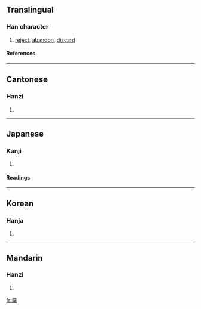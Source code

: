 {{see|弃}}

==Translingual==
===Han character===
{{Han char|rn=75|rad=木|as=08|sn=12|four=0090<sub>4</sub>|canj=卜戈廿木 (YITD)}}
# [[reject]], [[abandon]], [[discard]]
====References====
{{Han ref|kx=0531.150|dkj=14913|dj=0920.030|hdz=21237.070|uh=68C4|ud=26820|bh=B1F3|bd=45555}}

----
==Cantonese==
===Hanzi===
{{yue-hanzi|jyut=|y=hei3}}
# {{defn|Cantonese}}

----
==Japanese==
===Kanji===
{{ja-kanji|grade=c|rs=木08}}
# {{defn|Japanese}} 
====Readings====
{{ja-readings|on=[[き]] (ki)|kun=[[すてる]] (suteru)}}

----
==Korean==
===Hanja===
{{ko-hanja|hangeul=기|eumhun=|rv=gi|mr=ki|y=ki}}
# {{defn|Korean}}

----
==Mandarin==
===Hanzi===
{{cmn-hanzi|sim=弃|pin=[[qì]] ([[qi4]])|wg=ch'i<sup>4</sup>}}
# {{defn|Mandarin}}

[[fr:棄]]